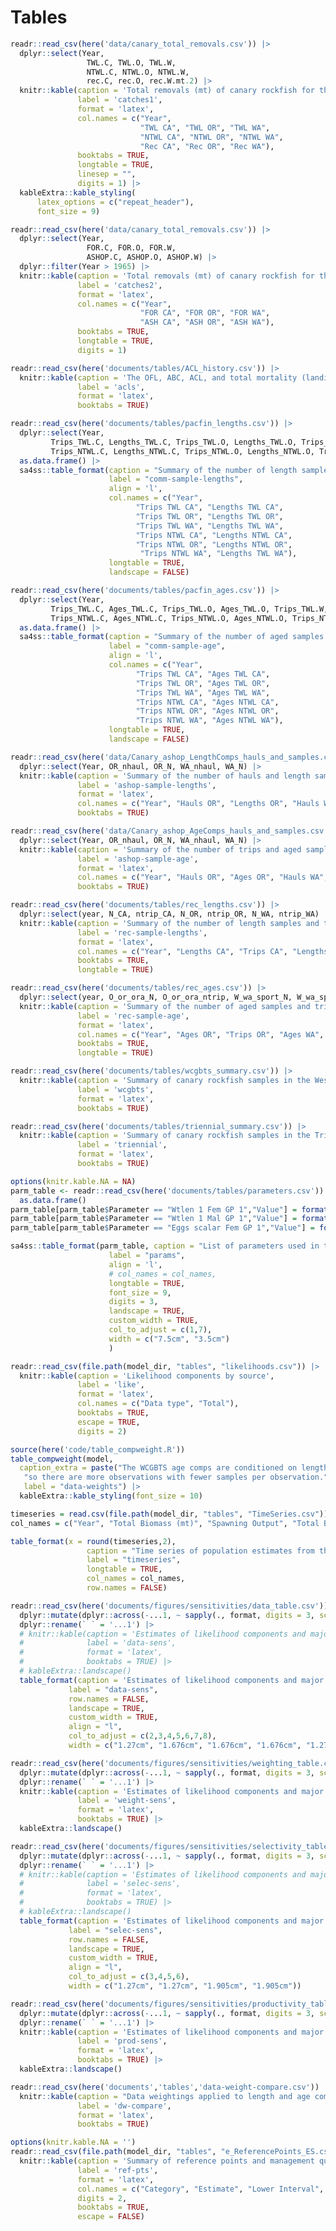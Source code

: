 \clearpage
\floatplacement{table}{H}

# Tables

<!-- ======================================================= -->
<!-- ********  Catch tables *************** --> 
<!-- ======================================================= -->

```r
readr::read_csv(here('data/canary_total_removals.csv')) |> 
  dplyr::select(Year,
                 TWL.C, TWL.O, TWL.W,
                 NTWL.C, NTWL.O, NTWL.W,
                 rec.C, rec.O, rec.W.mt.2) |>
  knitr::kable(caption = 'Total removals (mt) of canary rockfish for the trawl (TWL), non-trawl (NTWL) used in the assessment model. See text for description of sources',
               label = 'catches1', 
               format = 'latex',
               col.names = c("Year", 
                             "TWL CA", "TWL OR", "TWL WA",
                             "NTWL CA", "NTWL OR", "NTWL WA",
                             "Rec CA", "Rec OR", "Rec WA"),
               booktabs = TRUE,
               longtable = TRUE,
               linesep = "",
               digits = 1) |>
  kableExtra::kable_styling(
      latex_options = c("repeat_header"),
      font_size = 9)
```

\newpage

```r
readr::read_csv(here('data/canary_total_removals.csv')) |> 
  dplyr::select(Year,
                 FOR.C, FOR.O, FOR.W,
                 ASHOP.C, ASHOP.O, ASHOP.W) |>
  dplyr::filter(Year > 1965) |>
  knitr::kable(caption = 'Total removals (mt) of canary rockfish for the foreign (FOR) and at-sea hake (ASH) fleets used in the assessment model. Removals before 1966 are zero. See text for description of sources',
               label = 'catches2', 
               format = 'latex',
               col.names = c("Year",
                             "FOR CA", "FOR OR", "FOR WA",
                             "ASH CA", "ASH OR", "ASH WA"),
               booktabs = TRUE,
               longtable = TRUE,
               digits = 1)
```

\newpage

<!-- ======================================================= -->
<!-- ********  ACL tables *************** --> 
<!-- ======================================================= -->

```r
readr::read_csv(here('documents/tables/ACL_history.csv')) |>
  knitr::kable(caption = 'The OFL, ABC, ACL, and total mortality (landings + dead discards) in metric tons',
               label = 'acls', 
               format = 'latex',
               booktabs = TRUE)
```

\newpage

<!-- ======================================================= -->
<!-- ********  Commercial sample size tables *************** --> 
<!-- ======================================================= -->

```r
readr::read_csv(here('documents/tables/pacfin_lengths.csv')) |>
  dplyr::select(Year, 
         Trips_TWL.C, Lengths_TWL.C, Trips_TWL.O, Lengths_TWL.O, Trips_TWL.W, Lengths_TWL.W, 
         Trips_NTWL.C, Lengths_NTWL.C, Trips_NTWL.O, Lengths_NTWL.O, Trips_NTWL.W, Lengths_NTWL.W) |>
  as.data.frame() |>
  sa4ss::table_format(caption = "Summary of the number of length samples and trips for commercial trawl (TWL) and non-trawl (NTWL) fleets for California (CA), Oregon (OR), and Washington (WA)",
                      label = "comm-sample-lengths",
                      align = 'l',
                      col.names = c("Year",
                            "Trips TWL CA", "Lengths TWL CA", 
                            "Trips TWL OR", "Lengths TWL OR", 
                            "Trips TWL WA", "Lengths TWL WA",
                            "Trips NTWL CA", "Lengths NTWL CA", 
                            "Trips NTWL OR", "Lengths NTWL OR", 
                             "Trips NTWL WA", "Lengths TWL WA"),
                      longtable = TRUE,
                      landscape = FALSE)
```

\newpage

```r
readr::read_csv(here('documents/tables/pacfin_ages.csv')) |>
  dplyr::select(Year, 
         Trips_TWL.C, Ages_TWL.C, Trips_TWL.O, Ages_TWL.O, Trips_TWL.W, Ages_TWL.W,
         Trips_NTWL.C, Ages_NTWL.C, Trips_NTWL.O, Ages_NTWL.O, Trips_NTWL.W, Ages_NTWL.W) |>
  as.data.frame() |>
  sa4ss::table_format(caption = "Summary of the number of aged samples and trips for commercial trawl (TWL) and non-trawl (NTWL) fleets for California (CA), Oregon (OR), and Washington (WA)",
                      label = "comm-sample-age",
                      align = 'l',
                      col.names = c("Year",
                            "Trips TWL CA", "Ages TWL CA", 
                            "Trips TWL OR", "Ages TWL OR", 
                            "Trips TWL WA", "Ages TWL WA", 
                            "Trips NTWL CA", "Ages NTWL CA", 
                            "Trips NTWL OR", "Ages NTWL OR", 
                            "Trips NTWL WA", "Ages NTWL WA"),
                      longtable = TRUE,
                      landscape = FALSE)
```

\newpage

<!-- ======================================================= -->
<!-- ********  ASHOP sample size tables *************** --> 
<!-- ======================================================= -->

```r
readr::read_csv(here('data/Canary_ashop_LengthComps_hauls_and_samples.csv')) |> 
  dplyr::select(Year, OR_nhaul, OR_N, WA_nhaul, WA_N) |>
  knitr::kable(caption = 'Summary of the number of hauls and length samples for the at-sea hake fleets for Oregon (OR), and Washington (WA). No samples were collected in California',
               label = 'ashop-sample-lengths', 
               format = 'latex',
               col.names = c("Year", "Hauls OR", "Lengths OR", "Hauls WA", "Lengths WA"),
               booktabs = TRUE)
```

\newpage

```r
readr::read_csv(here('data/Canary_ashop_AgeComps_hauls_and_samples.csv')) |>
  dplyr::select(Year, OR_nhaul, OR_N, WA_nhaul, WA_N) |>
  knitr::kable(caption = 'Summary of the number of trips and aged samples for the at-sea hake fleets for Oregon (OR), and Washington (WA). No samples were collected in California',
               label = 'ashop-sample-age', 
               format = 'latex',
               col.names = c("Year", "Hauls OR", "Ages OR", "Hauls WA", "Ages WA"),
               booktabs = TRUE)
```

\newpage

<!-- ======================================================= -->
<!-- ********  Recreational sample size tables *************** --> 
<!-- ======================================================= -->

```r
readr::read_csv(here('documents/tables/rec_lengths.csv')) |>
  dplyr::select(year, N_CA, ntrip_CA, N_OR, ntrip_OR, N_WA, ntrip_WA) |>
  knitr::kable(caption = 'Summary of the number of length samples and trips for recreational fleets for California (CA), Oregon (OR), and Washington (WA)',
               label = 'rec-sample-lengths', 
               format = 'latex',
               col.names = c("Year", "Lengths CA", "Trips CA", "Lengths OR", "Trips OR", "Lengths WA", "Trips WA"),
               booktabs = TRUE,
               longtable = TRUE)
```

\newpage

```r
readr::read_csv(here('documents/tables/rec_ages.csv')) |>
  dplyr::select(year, O_or_ora_N, O_or_ora_ntrip, W_wa_sport_N, W_wa_sport_ntrip) |>
  knitr::kable(caption = 'Summary of the number of aged samples and trips for recreational fleets for Oregon (OR), and Washington (WA). No aged samples are available for the California recreational fleet',
               label = 'rec-sample-age', 
               format = 'latex',
               col.names = c("Year", "Ages OR", "Trips OR", "Ages WA", "Trips WA"),
               booktabs = TRUE,
               longtable = TRUE)
```

\newpage

<!-- ======================================================= -->
<!-- ********  Survey sample size tables *************** --> 
<!-- ======================================================= -->

```r
readr::read_csv(here('documents/tables/wcgbts_summary.csv')) |>
  knitr::kable(caption = 'Summary of canary rockfish samples in the West Coast Groundfish Bottomtrawl Survey (WCGBTS)',
               label = 'wcgbts', 
               format = 'latex',
               booktabs = TRUE)
```

\newpage

```r
readr::read_csv(here('documents/tables/triennial_summary.csv')) |>
  knitr::kable(caption = 'Summary of canary rockfish samples in the Triennial Shelf Survey (Triennial)',
               label = 'triennial', 
               format = 'latex',
               booktabs = TRUE)
```

\newpage

<!-- ======================================================= -->
<!-- ********  Model results *************** --> 
<!-- ======================================================= -->


```r
options(knitr.kable.NA = NA)
parm_table <- readr::read_csv(here('documents/tables/parameters.csv')) |>
  as.data.frame()
parm_table[parm_table$Parameter == "Wtlen 1 Fem GP 1","Value"] = format(parm_table[parm_table$Parameter == "Wtlen 1 Fem GP 1","Value"], scientific = TRUE)
parm_table[parm_table$Parameter == "Wtlen 1 Mal GP 1","Value"] = format(parm_table[parm_table$Parameter == "Wtlen 1 Mal GP 1","Value"], scientific = TRUE)
parm_table[parm_table$Parameter == "Eggs scalar Fem GP 1","Value"] = format(parm_table[parm_table$Parameter == "Eggs scalar Fem GP 1","Value"], scientific = TRUE)

sa4ss::table_format(parm_table, caption = "List of parameters used in the base model, including estimated values and standard deviations (SD), bounds (minimum and maximum), estimation phase (negative values not estimated), status (indicates if parameters are near bounds), and prior type information (mean and SD).",
                      label = "params",
                      align = 'l',
                      # col_names = col_names,
                      longtable = TRUE,
                      font_size = 9,
                      digits = 3,
                      landscape = TRUE,
                      custom_width = TRUE,
                      col_to_adjust = c(1,7),
                      width = c("7.5cm", "3.5cm")
                      )
```


\newpage

```r
readr::read_csv(file.path(model_dir, "tables", "likelihoods.csv")) |>
  knitr::kable(caption = 'Likelihood components by source',
               label = 'like',
               format = 'latex',
               col.names = c("Data type", "Total"),
               booktabs = TRUE,
               escape = TRUE,
               digits = 2)
```

\newpage

```r
source(here('code/table_compweight.R'))
table_compweight(model,
  caption_extra = paste("The WCGBTS age comps are conditioned on length,",
   "so there are more observations with fewer samples per observation."),
   label = "data-weights") |>
  kableExtra::kable_styling(font_size = 10)
```

\newpage

<!-- ======================================================= -->
<!-- ********  Timeseries *************** --> 
<!-- ======================================================= -->

```r
timeseries = read.csv(file.path(model_dir, "tables", "TimeSeries.csv"))
col_names = c("Year", "Total Biomass (mt)", "Spawning Output", "Total Biomass 5+ (mt)", "Fraction Unfished", "Age-0 Recruits", "Total Mortality (mt)", "1-SPR", "Exploitation Rate")

table_format(x = round(timeseries,2),
                 caption = "Time series of population estimates from the base model. Spawning output is in millions of eggs and age-0 recruits is in numbers of 1000s. Total mortality for 2023 and 2024 is based on projected estimates provided by the Groundfish Management Team.",
                 label = "timeseries",
                 longtable = TRUE,
                 col_names = col_names,
                 row.names = FALSE)
```

\newpage

<!-- ======================================================= -->
<!-- ********  Sensitivities *************** --> 
<!-- ======================================================= -->
```r
readr::read_csv(here('documents/figures/sensitivities/data_table.csv')) |>
  dplyr::mutate(dplyr::across(-...1, ~ sapply(., format, digits = 3, scientific = FALSE))) |>
  dplyr::rename(` ` = '...1') |>
  # knitr::kable(caption = 'Estimates of likelihood components and major model parameters for data sensitivities. Likelihood is negative log-likelihood, where lower values indicate better fit to data. Because of differences in input data, not all likelihoods are comparable.',
  #              label = 'data-sens',
  #              format = 'latex',
  #              booktabs = TRUE) |>
  # kableExtra::landscape()
  table_format(caption = 'Estimates of likelihood components and major model parameters for data sensitivities. Likelihood is negative log-likelihood, where a lower value would indicate better fit to data. However, because of differences in input data for these sensitivities, likelihoods are generally uncomparable among scenarios.',
             label = "data-sens",
             row.names = FALSE,
             landscape = TRUE,
             custom_width = TRUE,
             align = "l",
             col_to_adjust = c(2,3,4,5,6,7,8),
             width = c("1.27cm", "1.676cm", "1.676cm", "1.676cm", "1.27cm", "1.27cm", "1.905cm"))
```

```r
readr::read_csv(here('documents/figures/sensitivities/weighting_table.csv')) |>
  dplyr::mutate(dplyr::across(-...1, ~ sapply(., format, digits = 3, scientific = FALSE))) |>
  dplyr::rename(` ` = '...1') |>
  knitr::kable(caption = 'Estimates of likelihood components and major model parameters for data weighting sensitivities. Likelihood is negative log-likelihood, where lower values indicate better fit to data. Because of differences in input data, likelihoods are only comparable between the base model and the `No extra SD` model.',
               label = 'weight-sens',
               format = 'latex',
               booktabs = TRUE) |>
  kableExtra::landscape()
```

```r
readr::read_csv(here('documents/figures/sensitivities/selectivity_table.csv')) |>
  dplyr::mutate(dplyr::across(-...1, ~ sapply(., format, digits = 3, scientific = FALSE))) |>
  dplyr::rename(` ` = '...1') |>
  # knitr::kable(caption = 'Estimates of likelihood components and major model parameters for selectivity sensitivities. Likelihood is negative log-likelihood, where lower values indicate better fit to data. Because of differences in input data, likelihoods for the `Float Q` model are not comparable.',
  #              label = 'selec-sens',
  #              format = 'latex',
  #              booktabs = TRUE) |>
  # kableExtra::landscape()
  table_format(caption = 'Estimates of likelihood components and major model parameters for selectivity sensitivities. Likelihood is negative log-likelihood, where lower values indicate better fit to data. Because of differences in input data, likelihoods for the `Float Q` model are not comparable.',
             label = "selec-sens",
             row.names = FALSE,
             landscape = TRUE,
             custom_width = TRUE,
             align = "l",
             col_to_adjust = c(3,4,5,6),
             width = c("1.27cm", "1.27cm", "1.905cm", "1.905cm"))
```

```r
readr::read_csv(here('documents/figures/sensitivities/productivity_table.csv')) |>
  dplyr::mutate(dplyr::across(-...1, ~ sapply(., format, digits = 3, scientific = FALSE))) |>
  dplyr::rename(` ` = '...1') |>
  knitr::kable(caption = 'Estimates of likelihood components and major model parameters for productivity sensitivities. Likelihood is negative log-likelihood, where lower values indicate better fit to data.',
               label = 'prod-sens',
               format = 'latex',
               booktabs = TRUE) |>
  kableExtra::landscape()
```

```r
readr::read_csv(here('documents','tables','data-weight-compare.csv')) |>
  knitr::kable(caption = "Data weightings applied to length and age compositions according to the `Francis` and `McAlister Ianelli` (MI) methods. `CAAL` is conditional age-at-length data.",
               label = 'dw-compare',
               format = 'latex',
               booktabs = TRUE)
```


<!-- ======================================================= -->
<!-- ********  Reference points *************** --> 
<!-- ======================================================= -->

<!-- ```{r, results = 'asis'} -->
<!-- readr::read_csv(here('documents/tables/ref_points.csv')) |> -->
<!--   knitr::kable(caption = 'Various reference points for three different management targets', -->
<!--                label = 'ref-pts', -->
<!--                format = 'latex', -->
<!--                booktabs = TRUE, -->
<!--                escape = FALSE) -->
<!-- ``` -->

<!-- Update with larger reference point table -->
```r
options(knitr.kable.NA = '')
readr::read_csv(file.path(model_dir, "tables", "e_ReferencePoints_ES.csv")) |>
  knitr::kable(caption = 'Summary of reference points and management quantities, including estimates of 95 percent intervals',
               label = 'ref-pts',
               format = 'latex',
               col.names = c("Category", "Estimate", "Lower Interval", "Upper Interval"),
               digits = 2,
               booktabs = TRUE,
               escape = FALSE)
```


<!-- ======================================================= -->
<!-- ******** Projection and Decision Tables *************** --> 
<!-- ======================================================= -->

<!-- ```{r, results = 'asis'} -->
<!-- #options(knitr.kable.NA = '') -->
<!-- readr::read_csv(here('documents','tables','projections.csv'), na = "-") |> -->
<!--   data.frame() |> -->
<!--   table_format(caption = "Projections of estimated OFL (mt), ABC (mt), resulting ACLs (mt) based on 40-10 rule and applied buffers, and estimated spawning output in millions of eggs, and spawning output relative to unfished for 2025-2034, with assumed removals in 2023 and 2024 based on recommended values from the Groundfish Management Team.", -->
<!--              label = "project", -->
<!--              row.names = FALSE, -->
<!--              col_names = c('Year', 'Adopted OFL (mt)', 'Adopted ABC (mt)', 'Adopted ACL (mt)', "Assumed removals (mt)", "OFL (mt)", "Buffer", "ABC", "ACL", "Spawning Output", "Fraction Unfished"), -->
<!--              landscape = TRUE, -->
<!--              custom_width = TRUE, -->
<!--              align = "l", -->
<!--              col_to_adjust = c(2,3,4,5,10,11), -->
<!--              width = c("1.27cm", "1.27cm", "1.27cm", "1.676cm", "1.676cm", "1.676cm")) -->
<!-- ``` -->

